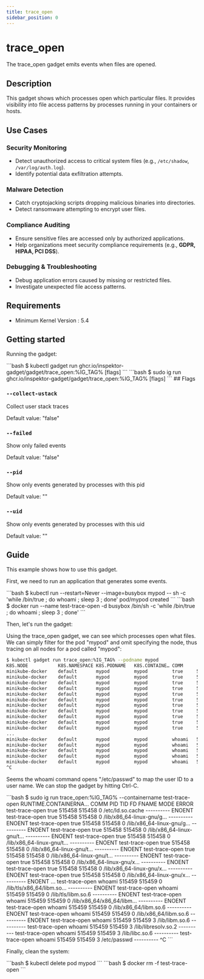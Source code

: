 ```yaml
---
title: trace_open
sidebar_position: 0
---
```



# trace_open

The trace_open gadget emits events when files are opened.

## Description 

This gadget shows which processes open which particular files. It provides visibility into file access patterns by processes running in your containers or hosts.

## Use Cases

### Security Monitoring
- Detect unauthorized access to critical system files (e.g., `/etc/shadow`, `/var/log/auth.log`).
- Identify potential data exfiltration attempts.

### Malware Detection
- Catch cryptojacking scripts dropping malicious binaries into directories.
- Detect ransomware attempting to encrypt user files.

### Compliance Auditing
- Ensure sensitive files are accessed only by authorized applications.
- Help organizations meet security compliance requirements (e.g., **GDPR, HIPAA, PCI DSS**).

### Debugging & Troubleshooting
- Debug application errors caused by missing or restricted files.
- Investigate unexpected file access patterns.

## Requirements

- Minimum Kernel Version : 5.4

## Getting started

Running the gadget:

<Tabs groupId="env">
  <TabItem value="kubectl-gadget" label="kubectl gadget">
```bash
$ kubectl gadget run ghcr.io/inspektor-gadget/gadget/trace_open:%IG_TAG% [flags]
```
  </TabItem>

  <TabItem value="ig" label="ig">
```bash
$ sudo ig run ghcr.io/inspektor-gadget/gadget/trace_open:%IG_TAG% [flags]
```
  </TabItem>
</Tabs>
## Flags

### `--collect-ustack`

Collect user stack traces

Default value: "false"

### `--failed`

Show only failed events

Default value: "false"

### `--pid`

Show only events generated by processes with this pid

Default value: ""

### `--uid`

Show only events generated by processes with this uid

Default value: ""

## Guide

This example shows how to use this gadget.

First, we need to run an application that generates some events.

<Tabs groupId="env">
  <TabItem value="kubectl-gadget" label="kubectl gadget">
```bash
$ kubectl run --restart=Never --image=busybox mypod -- sh -c 'while /bin/true ; do whoami ; sleep 3 ; done'
pod/mypod created
```
  </TabItem>

  <TabItem value="ig" label="ig">
```bash
$ docker run --name test-trace-open -d busybox /bin/sh -c 'while /bin/true ; do whoami ; sleep 3 ; done'
```
  </TabItem>
</Tabs>

Then, let's run the gadget:

<Tabs groupId="env">
  <TabItem value="kubectl-gadget" label="kubectl gadget">
Using the trace_open gadget, we can see which processes open what files.
We can simply filter for the pod "mypod" and omit specifying the node,
thus tracing on all nodes for a pod called "mypod":

```bash
$ kubectl gadget run trace_open:%IG_TAG% --podname mypod
K8S.NODE           K8S.NAMESPACE K8S.PODNAME   K8S.CONTAINE… COMM        PID     TID      FD FNAME                    MODE    ERROR
minikube-docker    default       mypod         mypod         true     511559  511559       0 /etc/ld.so.cache         ------… ENOEN
minikube-docker    default       mypod         mypod         true     511559  511559       0 /lib/x86_64-linux-gnu/g… ------… ENOEN
minikube-docker    default       mypod         mypod         true     511559  511559       0 /lib/x86_64-linux-gnu/g… ------… ENOEN
minikube-docker    default       mypod         mypod         true     511559  511559       0 /lib/x86_64-linux-gnu/t… ------… ENOEN
minikube-docker    default       mypod         mypod         true     511559  511559       0 /lib/x86_64-linux-gnu/t… ------… ENOEN
minikube-docker    default       mypod         mypod         true     511559  511559       0 /lib/x86_64-linux-gnu/t… ------… ENOEN
minikube-docker    default       mypod         mypod         true     511559  511559       0 /lib/x86_64-linux-gnu/t… ------… ENOEN
minikube-docker    default       mypod         mypod         true     511559  511559       0 /lib/x86_64-linux-gnu/x… ------… ENOEN
minikube-docker    default       mypod         mypod         true     511559  511559       0 /lib/x86_64-linux-gnu/x… ------… ENOEN
minikube-docker    default       mypod         mypod         true     511559  511559       0 /lib/x86_64-linux-gnu/x… ------… ENOEN
minikube-docker    default       mypod         mypod         true     511559  511559       0 /lib/x86_64-linux-gnu/l… ------… ENOEN
...
minikube-docker    default       mypod         mypod         whoami   511560  511560       0 /lib/x86_64/libm.so.6    ------… ENOEN
minikube-docker    default       mypod         mypod         whoami   511560  511560       3 /lib/libm.so.6           ------…
minikube-docker    default       mypod         mypod         whoami   511560  511560       3 /lib/libresolv.so.2      ------…
minikube-docker    default       mypod         mypod         whoami   511560  511560       3 /lib/libc.so.6           ------…
minikube-docker    default       mypod         mypod         whoami   511560  511560       3 /etc/passwd              ------…
^C
```

Seems the whoami command opens "/etc/passwd" to map the user ID to a user name.
We can stop the gadget by hitting Ctrl-C.

  </TabItem>

  <TabItem value="ig" label="ig">
```bash
$ sudo ig run trace_open:%IG_TAG% --containername test-trace-open
RUNTIME.CONTAINERNA… COMM                PID         TID         FD FNAME                    MODE       ERROR
test-trace-open      true             515458      515458          0 /etc/ld.so.cache         ---------- ENOENT
test-trace-open      true             515458      515458          0 /lib/x86_64-linux-gnu/g… ---------- ENOENT
test-trace-open      true             515458      515458          0 /lib/x86_64-linux-gnu/g… ---------- ENOENT
test-trace-open      true             515458      515458          0 /lib/x86_64-linux-gnu/t… ---------- ENOENT
test-trace-open      true             515458      515458          0 /lib/x86_64-linux-gnu/t… ---------- ENOENT
test-trace-open      true             515458      515458          0 /lib/x86_64-linux-gnu/t… ---------- ENOENT
test-trace-open      true             515458      515458          0 /lib/x86_64-linux-gnu/t… ---------- ENOENT
test-trace-open      true             515458      515458          0 /lib/x86_64-linux-gnu/x… ---------- ENOENT
test-trace-open      true             515458      515458          0 /lib/x86_64-linux-gnu/x… ---------- ENOENT
test-trace-open      true             515458      515458          0 /lib/x86_64-linux-gnu/x… ---------- ENOENT
...
test-trace-open      whoami           515459      515459          0 /lib/tls/x86_64/libm.so… ---------- ENOENT
test-trace-open      whoami           515459      515459          0 /lib/tls/libm.so.6       ---------- ENOENT
test-trace-open      whoami           515459      515459          0 /lib/x86_64/x86_64/libm… ---------- ENOENT
test-trace-open      whoami           515459      515459          0 /lib/x86_64/libm.so.6    ---------- ENOENT
test-trace-open      whoami           515459      515459          0 /lib/x86_64/libm.so.6    ---------- ENOENT
test-trace-open      whoami           515459      515459          3 /lib/libm.so.6           ----------
test-trace-open      whoami           515459      515459          3 /lib/libresolv.so.2      ----------
test-trace-open      whoami           515459      515459          3 /lib/libc.so.6           ----------
test-trace-open      whoami           515459      515459          3 /etc/passwd              ----------
^C
```
  </TabItem>
</Tabs>

Finally, clean the system:

<Tabs groupId="env">
  <TabItem value="kubectl-gadget" label="kubectl gadget">
```bash
$ kubectl delete pod mypod
```
  </TabItem>

  <TabItem value="ig" label="ig">
```bash
$ docker rm -f test-trace-open
```
  </TabItem>
</Tabs>
